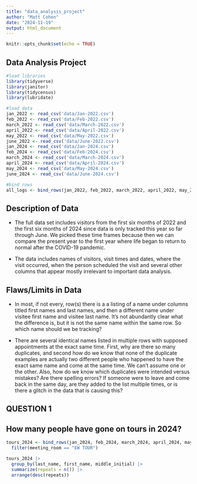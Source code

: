 ```yaml
---
title: "data_analysis_project"
author: "Matt Cohen"
date: "2024-11-19"
output: html_document
---
```


```r
knitr::opts_chunk$set(echo = TRUE)
```

## Data Analysis Project

```r

#load libraries
library(tidyverse)
library(janitor) 
library(tidycensus)
library(lubridate)

#load data
jan_2022 <- read_csv('data/Jan-2022.csv')
feb_2022 <- read_csv('data/Feb-2022.csv')
march_2022 <- read_csv('data/March-2022.csv')
april_2022 <- read_csv('data/April-2022.csv')
may_2022 <- read_csv('data/May-2022.csv')
june_2022 <- read_csv('data/June-2022.csv')
jan_2024 <- read_csv('data/Jan-2024.csv')
feb_2024 <- read_csv('data/Feb-2024.csv')
march_2024 <- read_csv('data/March-2024.csv')
april_2024 <- read_csv('data/April-2024.csv')
may_2024 <- read_csv('data/May-2024.csv')
june_2024 <- read_csv('data/June-2024.csv')

#bind rows 
all_logs <- bind_rows(jan_2022, feb_2022, march_2022, april_2022, may_2022, june_2022, jan_2024, feb_2024, march_2024, april_2024, may_2024, june_2024) |> clean_names()
```

## Description of Data

-   The full data set includes visitors from the first six months of 2022 and the first six months of 2024 since data is only tracked this year so far through June. We picked these time frames because then we can compare the present year to the first year where life began to return to normal after the COVID-19 pandemic.

-   The data includes names of visitors, visit times and dates, where the visit occurred, when the person scheduled the visit and several other columns that appear mostly irrelevant to important data analysis.

## Flaws/Limits in Data

-   In most, if not every, row(s) there is a a listing of a name under columns titled first names and last names, and then a different name under visitee first name and visitee last name. It's not abundantly clear what the difference is, but it is not the same name within the same row. So which name should we be tracking?

-   There are several identical names listed in multiple rows with supposed appointments at the exact same time. First, why are there so many duplicates, and second how do we know that none of the duplicate examples are actually two different people who happened to have the exact same name and come at the same time. We can't assume one or the other. Also, how do we know which duplicates were intended versus mistakes? Are there spelling errors? If someone were to leave and come back in the same day, are they added to the list multiple times, or is there a glitch in the data that is causing this?

## QUESTION 1 

## **How many people have gone on tours in 2024?**

```r
tours_2024 <- bind_rows(jan_2024, feb_2024, march_2024, april_2024, may_2024, june_2024) |> clean_names() |>
  filter(meeting_room == "EW TOUR")

tours_2024 |> 
  group_by(last_name, first_name, middle_initial) |> 
  summarize(repeats = n()) |> 
  arrange(desc(repeats))
```
